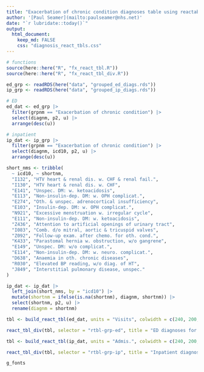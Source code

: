 ```yaml
---
title: "Exacerbation of chronic condition diagnoses table using reactable"
author: '[Paul Seamer](mailto:paulseamer@nhs.net)'
date: "`r lubridate::today()`"
output:
  html_document:
    keep_md: FALSE
    css: "diagnosis_react_tbls.css"
---
```


```r
# functions
source(here::here("R", "fx_react_tbl.R"))
source(here::here("R", "fx_react_tbl_div.R"))
```

```r
ed_grp <- readRDS(here("data", "grouped_ed_diags.rds"))
ip_grp <- readRDS(here("data", "grouped_ip_diags.rds"))

# ED
ed_dat <- ed_grp |>
  filter(grpnm == "Exacerbation of chronic condition") |> 
  select(diagnm, p2, u) |>
  arrange(desc(u))

# inpatient
ip_dat <- ip_grp |>
  filter(grpnm == "Exacerbation of chronic condition") |> 
  select(diagnm, icd10, p2, u) |>
  arrange(desc(u))

short_nms <- tribble(
  ~ icd10, ~ shortnm,
  "I132", "HTV heart & renal dis. w. CHF & renal fail.",
  "I130", "HTV heart & renal dis. w. CHF",
  "E141", "Unspec. DM: w. ketoacidosis",
  "E113", "Non-insulin-dep. DM: w. OPH complicat.",
  "E274", "Oth. & unspec. adrenocortical insufficiency",
  "E103", "Insulin-dep. DM: w. OPH complicat.",
  "N921", "Excessive menstruation w. irregular cycle",
  "E111", "Non-insulin-dep. DM: w. ketoacidosis",
  "Z436", "Attention to artificial openings of urinary tract",
  "I083", "Comb. d/o mitral, aortic & tricuspid valves",
  "Z092", "Follow-up exam. after chemo. for oth. cond.",
  "K433", "Parastomal hernia w. obstruction, w/o gangrene",
  "E149", "Unspec. DM: w/o complicat.",
  "E114", "Non-insulin-dep. DM: w. neuro. complicat.",
  "D638", "Anaemia in oth. chronic diseases",
  "R030", "Elevated BP reading, w/o diag. of HT",
  "J849", "Interstitial pulmonary disease, unspec."
)

ip_dat <- ip_dat |> 
  left_join(short_nms, by = "icd10") |> 
  mutate(shortnm = ifelse(is.na(shortnm), diagnm, shortnm)) |> 
  select(shortnm, p2, u) |> 
  rename(diagnm = shortnm)
```

```r
tbl <- build_react_tbl(ed_dat, units = "Visits", colwidth = c(240, 200, 200))

react_tbl_div(tbl, selector = "rtbl-grp-ed", title = "ED diagnoses for exacerbation of chronic condition")
```

```r
tbl <- build_react_tbl(ip_dat, units = "Admis.", colwidth = c(240, 200, 200))

react_tbl_div(tbl, selector = "rtbl-grp-ip", title = "Inpatient diagnoses for exacerbation of chronic condition")
```

```r
g_fonts
```

